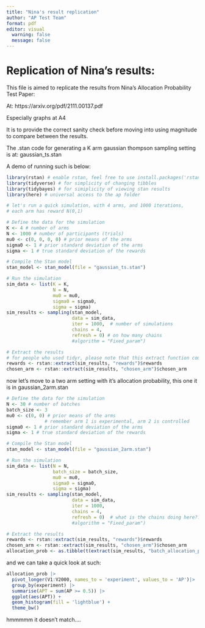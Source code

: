 ```yaml
---
title: "Nina's result replication"
author: "AP Test Team"
format: pdf
editor: visual
  warning: false
  message: false
---
```


# Replication of Nina's results:

This file is aimed to replicate the results from Nina's Allocation Probability Test Paper:

At: https://arxiv.org/pdf/2111.00137.pdf

Especially graphs at A4

It is to provide the correct sanity check before moving into using magnitude to compare between the results.

The .stan code for generating a K arm gaussian thompson sampling setting is at: gaussian_ts.stan

A demo of running such is below:

```r
library(rstan) # enable rstan, feel free to use install.packages('rstan')
library(tidyverse) # for simplicity of changing tibbles
library(tidybayes) # for simiplicity of viewing stan results
library(here) # universal access to the ap folder
```

```r
# let's run a quick simulation, with 4 arms, and 1000 iterations, 
# each arm has reward N(0,1)

# Define the data for the simulation
K <- 4 # number of arms
N <- 1000 # number of participants (trials)
mu0 <- c(0, 0, 0, 0) # prior means of the arms
sigma0 <- 1 # prior standard deviation of the arms
sigma <- 1 # true standard deviation of the rewards

# Compile the Stan model
stan_model <- stan_model(file = "gaussian_ts.stan")

# Run the simulation
sim_data <- list(K = K,
                 N = N,
                 mu0 = mu0, 
                 sigma0 = sigma0, 
                 sigma = sigma)
sim_results <- sampling(stan_model, 
                        data = sim_data, 
                        iter = 1000,  # number of simulations
                        chains = 4,
                        refresh = 0) # on how many chains
                        #algorithm = "Fixed_param")

# Extract the results
# for people who used tidyr, please note that this extract function comes from rstan
rewards <- rstan::extract(sim_results, "rewards")$rewards
chosen_arm <- rstan::extract(sim_results, "chosen_arm")$chosen_arm

```



now let's move to a two arm setting with it's allocation probability, this one it is in gaussian_2arm.stan

```r

# Define the data for the simulation
N <- 30 # number of batches
batch_size <- 3
mu0 <- c(0, 0) # prior means of the arms
              # remember arm 1 is experimental, arm 2 is controlled
sigma0 <- 1 # prior standard deviation of the arms
sigma <- 1 # true standard deviation of the rewards

# Compile the Stan model
stan_model <- stan_model(file = "gaussian_2arm.stan")

# Run the simulation
sim_data <- list(N = N, 
                 batch_size = batch_size,
                 mu0 = mu0, 
                 sigma0 = sigma0, 
                 sigma = sigma)
sim_results <- sampling(stan_model, 
                        data = sim_data, 
                        iter = 1000, 
                        chains = 4,
                        refresh = 0)  # what is the chains doing here???hmmm the dim doesn't match lol
                        #algorithm = "Fixed_param")

# Extract the results
rewards <- rstan::extract(sim_results, "rewards")$rewards
chosen_arm <- rstan::extract(sim_results, "chosen_arm")$chosen_arm
allocation_prob <- as.tibble(t(extract(sim_results, "batch_allocation_prob")$batch_allocation_prob))

```

and we can take a quick look at such:

```r
allocation_prob |>
  pivot_longer(V1:V2000, names_to = 'experiment', values_to = 'AP')|>
  group_by(experiment) |>
  summarise(APT = sum(AP >= 0.5)) |>
  ggplot(aes(APT)) +
  geom_histogram(fill = 'lightblue') +
  theme_bw()
```
hmmmmm it doesn't match....